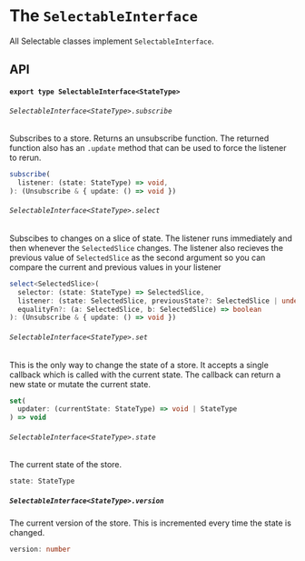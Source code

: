 # The `SelectableInterface`

All Selectable classes implement `SelectableInterface`.

## API

#### `export type SelectableInterface<StateType>`

###### `SelectableInterface<StateType>.subscribe`

Subscribes to a store.
Returns an unsubscribe function.
The returned function also has an `.update` method that can be used to force the listener to rerun.

```typescript
subscribe(
  listener: (state: StateType) => void,
): (Unsubscribe & { update: () => void })
```

###### `SelectableInterface<StateType>.select`

Subscibes to changes on a slice of state.
The listener runs immediately and then whenever the `SelectedSlice` changes.
The listener also recieves the previous value of `SelectedSlice` as the second argument so you can compare the current and previous values in your listener

```typescript
select<SelectedSlice>(
  selector: (state: StateType) => SelectedSlice,
  listener: (state: SelectedSlice, previousState?: SelectedSlice | undefined) => void,
  equalityFn?: (a: SelectedSlice, b: SelectedSlice) => boolean
): (Unsubscribe & { update: () => void })
```

###### `SelectableInterface<StateType>.set`

This is the only way to change the state of a store.
It accepts a single callback which is called with the current state.
The callback can return a new state or mutate the current state.

```typescript
set(
  updater: (currentState: StateType) => void | StateType
) => void
```

###### `SelectableInterface<StateType>.state`

The current state of the store.

```typescript
state: StateType
```

##### `SelectableInterface<StateType>.version`

The current version of the store. This is incremented every time the state is changed.

```typescript
version: number
```
